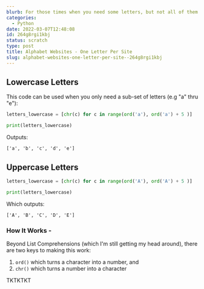```yaml
---
blurb: For those times when you need some letters, but not all of them
categories:
  - Python
date: 2022-03-07T12:48:08
id: 264g8rgi1kbj
status: scratch
type: post
title: Alphabet Websites - One Letter Per Site
slug: alphabet-websites-one-letter-per-site--264g8rgi1kbj
---
```




## Lowercase Letters

This code can be used when you only need a sub-set of letters (e.g "a" thru "e"):


```python
letters_lowercase = [chr(c) for c in range(ord('a'), ord('a') + 5 )]

print(letters_lowercase)
```

Outputs:

```
['a', 'b', 'c', 'd', 'e']
```

## Uppercase Letters

```python
letters_lowercase = [chr(c) for c in range(ord('A'), ord('A') + 5 )]

print(letters_lowercase)
```

Which outputs:

```
['A', 'B', 'C', 'D', 'E']
```


### How It Works - 


Beyond List Comprehensions (which I'm still getting my head around), there are two keys to making this work:

1. `ord()` which turns a character into a number, and
2. `chr()` which turns a number into a character

TKTKTKT

